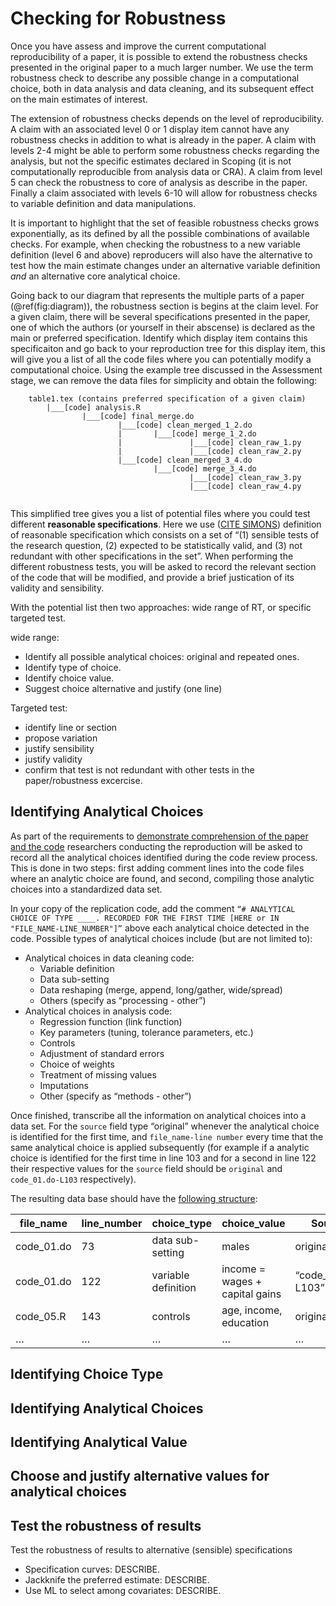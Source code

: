 # Checking for Robustness {#robust}

Once you have assess and improve the current computational reproducibility of a paper, it is possible to extend the robustness checks presented in the original paper to a much larger number. We use the term robustness check to describe any possible change in a computational choice, both in data analysis and data cleaning, and its subsequent effect on the main estimates of interest.  

The extension of robustness checks depends on the level of reproducibility. A claim with an associated level 0 or 1 display item cannot have any robustness checks in addition to what is already in the paper. A claim with levels 2-4 might be able to perform some robustness checks regarding the analysis, but not the specific estimates declared in Scoping (it is not computationally reproducible from analysis data or CRA). A claim from level 5 can check the robustness to core of analysis as describe in the paper. Finally a claim associated with levels 6-10 will allow for robustness checks to variable definition and data manipulations. 

It is important to highlight that the set of feasible robustness checks grows exponentially, as its defined by all the possible combinations of available checks. For example, when checking the robustness to a new variable definition (level 6 and above) reproducers will also have the alternative to test how the main estimate changes under an alternative variable definition *and* an alternative core analytical choice. 

Going back to our diagram that represents the multiple parts of a paper (\@ref(fig:diagram)), the robustness section is begins at the claim level. For a given claim, there will be several specifications presented in the paper, one of which the authors (or yourself in their abscense) is declared as the main or preferred specification. Identify which display item contains this specificaiton and go back to your reproduction tree for this display item, this will give you a list of all the code files where you can potentially modify a computational choice. Using the example tree discussed in the Assessment stage, we can remove the data files for simplicity and obtain the following: 
<!-- Emma: add reference to label in assessement stage-->

        table1.tex (contains preferred specification of a given claim)
            |___[code] analysis.R
                    |___[code] final_merge.do
                            |___[code] clean_merged_1_2.do
                            |       |___[code] merge_1_2.do
                            |               |___[code] clean_raw_1.py
                            |               |___[code] clean_raw_2.py
                            |___[code] clean_merged_3_4.do
                                    |___[code] merge_3_4.do
                                            |___[code] clean_raw_3.py
                                            |___[code] clean_raw_4.py
                                            
This simplified tree gives you a list of potential files where you could test different **reasonable specifications**. Here we use ([CITE SIMONS](https://urisohn.com/sohn_files/wp/wordpress/wp-content/uploads/Paper-Specification-curve-2018-11-02.pdf)) definition of reasonable specification which consists on a set of "(1) sensible tests of the research question, (2) expected to be statistically valid, and (3) not redundant with other specifications in the set".  When performing the different robustness tests, you will be asked to record the relevant section of the code that will be modified, and provide a brief justication of its validity and sensibility. 

With the potential list then two approaches: wide range of RT, or specific targeted test. 

wide range:

- Identify all possible analytical choices: original and repeated ones.   
- Identify type of choice.  
- Identify choice value. 
- Suggest choice alternative and justify (one line)  

Targeted test:

- identify line or section  
- propose variation 
- justify sensibility  
- justify validity
- confirm that test is not redundant with other tests in the paper/robustness excercise.  


## Identifying Analytical Choices {#id-analy}
As part of the requirements to [demonstrate comprehension of the paper and the code](requirements_comprehension.md) researchers conducting the reproduction will be asked to record all the analytical choices identified during the code review process. This is done in two steps: first adding comment lines into the code files where an analytic choice are found, and second, compiling those analytic choices into a standardized data set.  

In your copy of the replication code, add the comment `“# ANALYTICAL CHOICE OF TYPE ____. RECORDED FOR THE FIRST TIME [HERE or IN "FILE_NAME-LINE_NUMBER"]”` above each analytical choice detected in the code. Possible types of analytical choices include (but are not limited to):  

- Analytical choices in data cleaning code:
  - Variable definition  
  - Data sub-setting  
  - Data reshaping (merge, append, long/gather, wide/spread)  
  - Others (specify as "processing - other")
- Analytical choices in analysis code:   
   - Regression function (link function)  
   - Key parameters (tuning, tolerance parameters, etc.)  
   - Controls  
   - Adjustment of standard errors  
   - Choice of weights  
   - Treatment of missing values  
   - Imputations
   - Other (specify as "methods - other")    

Once finished, transcribe all the information on analytical choices into a data set. For the `source` field type “original” whenever the analytical choice is identified for the first time, and  `file_name-line number` every time that the same analytical choice is applied subsequently (for example if a analytic choice is identified for the first time in line 103 and for a second in line 122 their respective values for the `source` field should be `original` and `code_01.do-L103` respectively).

The resulting data base should have the [following structure](https://docs.google.com/spreadsheets/d/1nZuJSHswbZgaaIfBcyIUGPwG-WIP8zE1Oambud-WoDc/edit?usp=sharing):

| file_name  | line_number | choice_type         | choice_value                   | Source              |
|------------|-------------|---------------------|--------------------------------|---------------------|
| code_01.do | 73          | data sub-setting     | males                          | original            |
| code_01.do | 122         | variable definition | income = wages + capital gains | "code_01.do-L103" |
| code_05.R  | 143         | controls            | age, income, education         | original            |
| ...        | ...         | ...                 | ...                            | ...                 |


## Identifying Choice Type {#id-analy}


## Identifying Analytical Choices {#id-analy}


## Identifying Analytical Value {#id-val}


## Choose and justify alternative values for analytical choices {#test-rob} 



## Test the robustness of results  

Test the robustness of results to alternative (sensible) specifications

  - Specification curves: DESCRIBE. 
  - Jackknife the preferred estimate: DESCRIBE.  
  - Use ML to select among covariates: DESCRIBE.    

 


